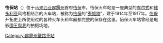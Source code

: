 {{noteTA
|G1=Railway
}}
{{expand language|en}}
{{Infobox station
| style=KTM
| name = 怡保站
| native_name = Ipoh Railway Station
| native_name_lang = en
| linecolour = #{{rcr|KTM ETS}}
| image = R STATION LOKE 621.jpg
| image_size = 
| image_caption = 
| country = {{MAL}}
| address = {{flagicon|Perak}}[[霹雳州|霹雳州]][[怡保|怡保]]
| coordinates = {{Coord|4|35|50|N|101|04|24|E|region:MY_type:railwaystation|display=inline,title}}
| code = 
| owned = 
| operator = [[马来亚铁路|马来亚铁路]]
| system = 
| line = [[西海岸线_(马来西亚)|西海岸线]]
| structure = 地面车站
| platform = 1个侧式站台、1个岛式站台
| levels = 
| tracks = 9条
| opened = 1935年
| closed = 
| rebuilt = 2007年
| ADA = yes
| parking = 免费停车
| connections =
| service_hours = 
| services = {{Adjacent stations|system1=KTM ETS
|line1=KL Sentral–Ipoh (Gold)|left1=|right1=华都牙也
|line2=KL Sentral–Ipoh (Silver)|left2=|right2=华都牙也
|line3=KL Sentral–Padang Besar|left3=江沙|right3=华都牙也
|line4=KL Sentral–Butterworth|left4=江沙|right4=华都牙也
|line5=Padang Besar–Gemas|left5=和丰|right5=华都牙也
|line6=Butterworth–Gemas|left6=和丰|right6=华都牙也}}
}}
'''怡保站'''（{{lang-ms|Stesen Kereta Api Ipoh}}）位于[[马来西亚|马来西亚]][[霹雳州|霹雳州]]首府[[怡保|怡保]]市。怡保火车站是一座典型的[[摩尔式|摩尔式]]和[[维多利亚|维多利亚]]风格相结合的火车站，被称为[[怡保|怡保]]的“[[泰姬陵|泰姬陵]]”，建于1914年至1917年。[[怡保|怡保]]开拓史上所使用过的各种火车头和车厢都完整的保存在这里。怡保火车站曾经是电影[[國王與我_(1956年電影)|國王與我]]的拍摄场地。

{{马来亚铁路西海岸线}}

[[Category:霹靂州鐵路車站|Category:霹靂州鐵路車站]]